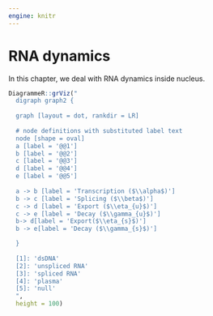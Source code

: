 ```yaml
---
engine: knitr
---
```

# RNA dynamics {#sec-RNAd}
In this chapter, we deal with RNA dynamics inside nucleus.
```r
DiagrammeR::grViz("
  digraph graph2 {
  
  graph [layout = dot, rankdir = LR]
  
  # node definitions with substituted label text
  node [shape = oval]
  a [label = '@@1']
  b [label = '@@2']
  c [label = '@@3']
  d [label = '@@4']
  e [label = '@@5']
  
  a -> b [label = 'Transcription ($\\alpha$)']
  b -> c [label = 'Splicing ($\\beta$)']
  c -> d [label = 'Export ($\\eta_{u}$)']
  c -> e [label = 'Decay ($\\gamma_{u}$)']
  b-> d[label = 'Export($\\eta_{s}$)']
  b -> e[label = 'Decay ($\\gamma_{s}$)']

  }
  
  [1]: 'dsDNA'
  [2]: 'unspliced RNA'
  [3]: 'spliced RNA'
  [4]: 'plasma'
  [5]: 'null'
  ",
  height = 100)
```

